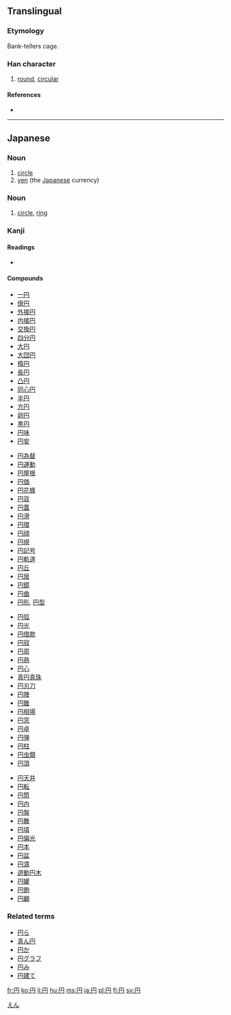 {{see|圓}}<!-- may be replaced by zh-forms -->
==Translingual==
{{Han stroke| The left-most vertical stroke is done,
from top to bottom.  The top-most horizontal line, <br>
the right-most vertical line and the small line <br>
([[はね]]) at the bottom of it are done as one from, <br>
from top-left going clockwise.  The middle vertical <br>
stroke is done, from top to bottom.  The lower horizontal <br>
stroke is done, from left to right.}}

===Etymology===
Bank-tellers cage.

===Han character===
{{Han char|rn=13|rad=冂|as=02|sn=4|four=|canj=月中一 (BLM)}}

# [[round]], [[circular]]

====References====
* {{Han ref|kx=0128.351|dkj=01513|dj=0289.170|hdz=10096.180|uh=5186|ud=20870}}

----

==Japanese==

===Noun===
{{ja-noun|k|hira=えん|rom=en}}

# [[circle]]
# [[yen]] (the [[Japanese]] currency)

===Noun===
{{ja-noun|k|hira=まる|rom=maru}}

# [[circle]], [[ring]]

===Kanji===
{{ja-kanji|grade=1|rs=冂02}}

====Readings====
* {{ja-readings|on=[[えん]] ([[en]])|kun=[[まる]] ([[maru]]), [[まるい]] ([[円い]], [[marui]])}}

====Compounds====
{{top4}}
* [[一円]]
* [[億円]]
* [[外接円]]
* [[内接円]]
* [[交換円]]
* [[四分円]]
* [[大円]]
* [[大団円]]
* [[楕円]]
* [[長円]]
* [[凸円]]
* [[同心円]]
* [[半円]]
* [[方円]]
* [[卵円]]
* [[黒円]]
* [[円味]]
* [[円安]]
{{mid4}}
* [[円為替]]
* [[円運動]]
* [[円屋根]]
* [[円価]]
* [[円花蜂]]
* [[円貨]]
* [[円蓋]]
* [[円滑]]
* [[円環]]
* [[円顔]]
* [[円規]]
* [[円記号]]
* [[円軌道]]
* [[円丘]]
* [[円居]]
* [[円鏡]]
* [[円曲]]
* [[円形]], [[円型]]
{{mid4}}
* [[円弧]]
* [[円光]]
* [[円借款]]
* [[円寂]]
* [[円周]]
* [[円熟]]
* [[円心]]
* [[真円真珠]]
* [[円刃刀]]
* [[円陣]]
* [[円錐]]
* [[円相場]]
* [[円窓]]
* [[円卓]]
* [[円弾]]
* [[円柱]]
* [[円虫類]]
* [[円頂]]
{{mid4}}
* [[円天井]]
* [[円転]]
* [[円筒]]
* [[円内]]
* [[円盤]]
* [[円舞]]
* [[円墳]]
* [[円偏光]]
* [[円本]]
* [[円盆]]
* [[円満]]
* [[遊動円木]]
* [[円罐]]
* [[円鉋]]
* [[円顱]]
{{bottom}}

===Related terms===
* [[円ら]]
* [[真ん円]]
* [[円か]]
* [[円グラフ]]
* [[円み]]
* [[円建て]]

[[Category:ja:Currency|えん]]

[[fr:円]]
[[ko:円]]
[[li:円]]
[[hu:円]]
[[ms:円]]
[[ja:円]]
[[pl:円]]
[[fi:円]]
[[sv:円]]